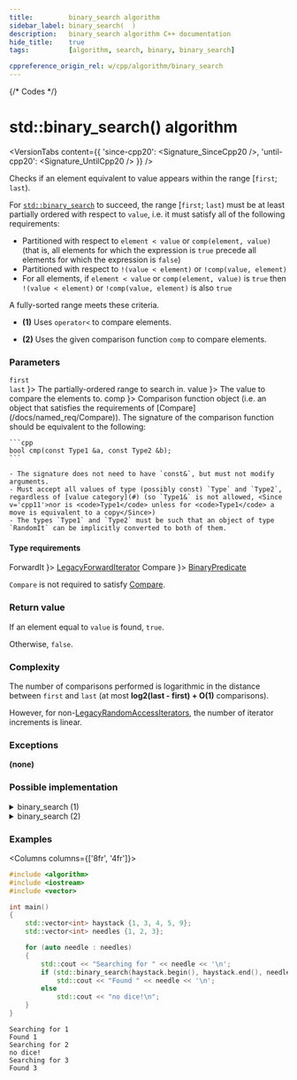 ```yaml
---
title:         binary_search algorithm
sidebar_label: binary_search(  )
description:   binary_search algorithm C++ documentation
hide_title:    true
tags:          [algorithm, search, binary, binary_search]

cppreference_origin_rel: w/cpp/algorithm/binary_search
---
```



{/* Codes */}


# std::binary_search() algorithm

<VersionTabs content={{
  'since-cpp20': <Signature_SinceCpp20 />,
  'until-cpp20': <Signature_UntilCpp20 />
}} />

Checks if an element equivalent to value appears within the range [`first`; `last`).

For [`std::binary_search`](#) to succeed, the range [`first`; `last`) must be at least partially ordered with respect to `value`, i.e. it must satisfy all of the following requirements:
- Partitioned with respect to `element < value` or `comp(element, value)` (that is, all elements for which the expression is `true` precede all elements for which the expression is `false`)
- Partitioned with respect to `!(value < element)` or `!comp(value, element)`
- For all elements, if `element < value` or `comp(element, value)` is `true` then `!(value < element)` or `!comp(value, element)` is also `true`

A fully-sorted range meets these criteria.

- **(1)** Uses `operator<` to compare elements.

- **(2)** Uses the given comparison function `comp` to compare elements.

### Parameters

<SymbolTable>
  <Symbol none noLink name={ <> <code>first</code> <br/> <code>last</code> </> }>
    The partially-ordered range to search in.
  </Symbol>
  <Symbol none noLink name={ <code>value</code> }>
    The value to compare the elements to.
  </Symbol>
  <Symbol none noLink name={ <code>comp</code> }>
    Comparison function object (i.e. an object that satisfies the requirements of [Compare](/docs/named_req/Compare)).
    The signature of the comparison function should be equivalent to the following:

    ```cpp
    bool cmp(const Type1 &a, const Type2 &b);
    ```
    
    - The signature does not need to have `const&`, but must not modify arguments.
    - Must accept all values of type (possibly const) `Type` and `Type2`, regardless of [value category](#) (so `Type1&` is not allowed, <Since v='cpp11'>nor is <code>Type1</code> unless for <code>Type1</code> a move is equivalent to a copy</Since>)
    - The types `Type1` and `Type2` must be such that an object of type `RandomIt` can be implicitly converted to both of them.
  </Symbol>
</SymbolTable>

#### Type requirements

<SymbolTable>
  <Symbol none noLink name={ <code>ForwardIt</code> }>
    <a href="/docs/named_req/LegacyForwardIterator">LegacyForwardIterator</a>
  </Symbol>
  <Symbol none noLink name={ <code>Compare</code> }>
    <a href="/docs/named_req/BinaryPredicate">BinaryPredicate</a>
  </Symbol>
</SymbolTable>

`Compare` is not required to satisfy [Compare](/docs/named_req/Compare).

### Return value

If an element equal to `value` is found, `true`.

Otherwise, `false`.

### Complexity

The number of comparisons performed is logarithmic in the distance between `first` and `last` (at most **log2(last - first) + O(1)** comparisons).

However, for non-[LegacyRandomAccessIterators](/docs/named_req/LegacyRandomAccessIterators), the number of iterator increments is linear.

### Exceptions

**(none)**

### Possible implementation

<details>
<summary>binary_search (1)</summary>

```cpp
template<class ForwardIt, class T>
bool binary_search(ForwardIt first, ForwardIt last, const T& value)
{
    first = std::lower_bound(first, last, value);
    return (!(first == last) and !(value < *first));
}
```

</details>

<details>
<summary>binary_search (2)</summary>

```cpp
template<class ForwardIt, class T, class Compare>
bool binary_search(ForwardIt first, ForwardIt last, const T& value, Compare comp)
{
    first = std::lower_bound(first, last, value, comp);
    return (!(first == last) and !(comp(value, *first)));
}
```

</details>

### Examples

<Columns columns={['8fr', '4fr']}>
<div>

```cpp title='Main.cpp' showLineNumbers
#include <algorithm>
#include <iostream>
#include <vector>

int main()
{
    std::vector<int> haystack {1, 3, 4, 5, 9};
    std::vector<int> needles {1, 2, 3};

    for (auto needle : needles)
    {
        std::cout << "Searching for " << needle << '\n';
        if (std::binary_search(haystack.begin(), haystack.end(), needle))
            std::cout << "Found " << needle << '\n';
        else
            std::cout << "no dice!\n";
    }
}
```

</div>
<div>

```plaintext title="Output"
Searching for 1
Found 1
Searching for 2
no dice!
Searching for 3
Found 3
```

</div>
</Columns>
